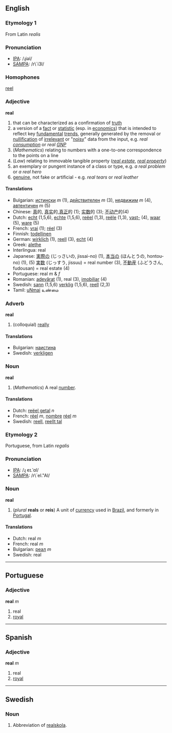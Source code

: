 == English ==
===Etymology 1===
From Latin ''realis''

===Pronunciation===
*[[IPA]]: /ɻiəl/
*[[SAMPA]]: /r\`i3l/

===Homophones===
[[reel]]

=== Adjective ===
'''real'''

# that can be characterized as a confirmation of [[truth]]
# a version of a [[fact]] or [[statistic]] (esp. in [[economics]]) that is intended to reflect key [[fundamental]] [[trends]], generally generated by the removal or [[nullification]] of [[irrelevant]] or "[[noisy]]" data from the input, e.g. <em>real [[consumption]]</em> or <em>real [[GNP]]</em>
# (''Mathematics'') relating to numbers with a one-to-one correspondence to the points on a line
# (''Law'') relating to immovable tangible property (''[[real estate]]'', ''[[real property]]'')
# an exemplary or pungent instance of a class or type, e.g. <em>a real problem</em> or <em>a real hero</em>
# [[genuine]], not fake or artificial - e.g. <em>real tears</em> or <em>real leather</em>

==== Translations ====
*Bulgarian: [[истински]] ''m'' (1), [[действителен]] ''m'' (3), [[недвижим]] ''m'' (4), [[автентичен]] ''m'' (5)
*Chinese: [[真]]的, [[真实]]的,[[真正]]的 (1); [[实数]]的 (3); [[不动产]]的(4)
*Dutch: [[echt]] (1,5,6), [[echte]] (1,5,6), [[reëel]] (1,3), [[reële]] (1,3), [[vast-]] (4), [[waar]] (5), [[ware]] (5)
*French: [[vrai]] (1); [[réel]] (3)
*Finnish: [[todellinen]]
*German: [[wirklich]] (1), [[reell]] (3), [[echt]] (4)
*Greek: [[alethe]]
*Interlingua: real
*Japanese: [[実際]]の (じっさいの, jissai-no) (1), [[本当]]の (ほんとうの, hontou-no) (1), (5) [[実数]] (じっすう, jissuu) = real number (3), [[不動産]] (ふどうさん, fudousan) = real estate (4)
*Portuguese: real ''m'' & ''f''
*Romanian: [[adevărat]] (1), real (3), [[imobiliar]] (4)
*Swedish: [[sann]] (1,5,6) [[verklig]] (1,5,6), [[reell]] (2,3)
*Tamil: [[uNmai]] உண்மை

=== Adverb ===
'''real'''

# (colloquial) [[really]]

====Translations====

*Bulgarian: [[наистина]]
*Swedish: [[verkligen]]

=== Noun ===

'''real'''

# (''Mathematics'') A real [[number]].

====Translations====
*Dutch: [[reëel getal]] ''n''
*French: [[réel]] ''m'', [[nombre]] [[réel]] ''m''
*Swedish: [[reell]], [[reellt tal]]

===Etymology 2===

Portuguese, from Latin ''regalis''

===Pronunciation===
*[[IPA]]: /ɻ	eɪ.ˈɑl/
*[[SAMPA]]: /r\`eI."Al/

=== Noun ===

'''real'''

# (''plural'' '''reals''' or '''reis''') A unit of [[currency]] used in [[Brazil]], and formerly in [[Portugal]].

====Translations====
*Dutch: real ''m''
*French: real ''m'' <!--is this correct?  A "réal" is a former coin of Spain worth a quarter of a peseta-->
*Bulgarian: [[реал]] ''m''
*Swedish: real

----
==Portuguese==
===Adjective===
'''real''' ''m''

#real
#[[royal]]

----
==Spanish==
===Adjective===
'''real''' ''m''

#real
#[[royal]]

----
==Swedish==
===Noun===
# Abbreviation of [[realskola]].